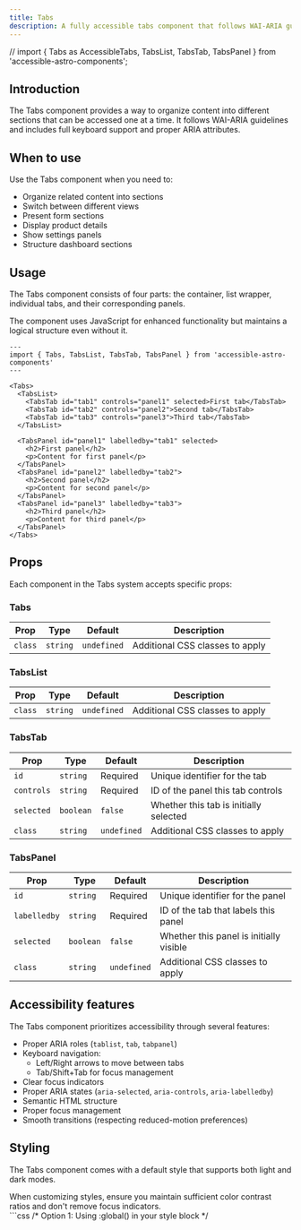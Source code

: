 ```yaml
---
title: Tabs
description: A fully accessible tabs component that follows WAI-ARIA guidelines for organizing content into different sections.
---
```


// import { Tabs as AccessibleTabs, TabsList, TabsTab, TabsPanel } from 'accessible-astro-components';

## Introduction

The Tabs component provides a way to organize content into different sections that can be accessed one at a time. It follows WAI-ARIA guidelines and includes full keyboard support and proper ARIA attributes.

## When to use

Use the Tabs component when you need to:

- Organize related content into sections
- Switch between different views
- Present form sections
- Display product details
- Show settings panels
- Structure dashboard sections

## Usage

The Tabs component consists of four parts: the container, list wrapper, individual tabs, and their corresponding panels.

<Aside type="tip" title="Progressive enhancement">
  The component uses JavaScript for enhanced functionality but maintains a logical structure even without it.
</Aside>

```astro
---
import { Tabs, TabsList, TabsTab, TabsPanel } from 'accessible-astro-components'
---

<Tabs>
  <TabsList>
    <TabsTab id="tab1" controls="panel1" selected>First tab</TabsTab>
    <TabsTab id="tab2" controls="panel2">Second tab</TabsTab>
    <TabsTab id="tab3" controls="panel3">Third tab</TabsTab>
  </TabsList>

  <TabsPanel id="panel1" labelledby="tab1" selected>
    <h2>First panel</h2>
    <p>Content for first panel</p>
  </TabsPanel>
  <TabsPanel id="panel2" labelledby="tab2">
    <h2>Second panel</h2>
    <p>Content for second panel</p>
  </TabsPanel>
  <TabsPanel id="panel3" labelledby="tab3">
    <h2>Third panel</h2>
    <p>Content for third panel</p>
  </TabsPanel>
</Tabs>
```

## Props

Each component in the Tabs system accepts specific props:

### Tabs
| Prop | Type | Default | Description |
|------|------|---------|-------------|
| `class` | `string` | `undefined` | Additional CSS classes to apply |

### TabsList
| Prop | Type | Default | Description |
|------|------|---------|-------------|
| `class` | `string` | `undefined` | Additional CSS classes to apply |

### TabsTab
| Prop | Type | Default | Description |
|------|------|---------|-------------|
| `id` | `string` | Required | Unique identifier for the tab |
| `controls` | `string` | Required | ID of the panel this tab controls |
| `selected` | `boolean` | `false` | Whether this tab is initially selected |
| `class` | `string` | `undefined` | Additional CSS classes to apply |

### TabsPanel
| Prop | Type | Default | Description |
|------|------|---------|-------------|
| `id` | `string` | Required | Unique identifier for the panel |
| `labelledby` | `string` | Required | ID of the tab that labels this panel |
| `selected` | `boolean` | `false` | Whether this panel is initially visible |
| `class` | `string` | `undefined` | Additional CSS classes to apply |

## Accessibility features

The Tabs component prioritizes accessibility through several features:

- Proper ARIA roles (`tablist`, `tab`, `tabpanel`)
- Keyboard navigation:
  - Left/Right arrows to move between tabs
  - Tab/Shift+Tab for focus management
- Clear focus indicators
- Proper ARIA states (`aria-selected`, `aria-controls`, `aria-labelledby`)
- Semantic HTML structure
- Proper focus management
- Smooth transitions (respecting reduced-motion preferences)

## Styling

The Tabs component comes with a default style that supports both light and dark modes.

<Aside type="caution" title="Accessibility considerations">
  When customizing styles, ensure you maintain sufficient color contrast ratios and don't remove focus indicators.
</Aside>

<Tabs>
  <TabItem label="Custom CSS">
    ```css
    /* Option 1: Using :global() in your style block */
    <style>
      :global(.tab) {
        flex-grow: 1;
        padding-block: 0.75rem;
        padding-inline: 1rem;
        border: 2px solid;
        border-radius: 0.5rem;
        border-color: light-dark(hsl(215 25% 27%), hsl(215 25% 89%));
        background-color: transparent;
        color: inherit;
        font-weight: 700;
        cursor: pointer;
      }

      :global(.tab[aria-selected='true']),
      :global(.tab:hover),
      :global(.tab:focus-visible) {
        color: light-dark(hsl(0 0% 100%), hsl(215 25% 27%));
        background-color: light-dark(hsl(215 25% 27%), hsl(215 25% 89%));
      }

      :global(.tab-panel) {
        display: flex;
        flex-direction: column;
        min-block-size: 10rem;
        padding: 2rem;
        border: 2px solid;
        border-color: light-dark(hsl(215 25% 27%), hsl(215 25% 89%));
        border-end-end-radius: 0.5rem;
        border-end-start-radius: 0.5rem;
      }
    </style>

    /* Option 2: Using is:global on the style tag */
    <style is:global>
      .tab {
        /* Same as above */
      }

      .tab[aria-selected='true'],
      .tab:hover,
      .tab:focus-visible {
        /* Same as above */
      }

      .tab-panel {
        /* Same as above */
      }
    </style>
    ```
  </TabItem>
  <TabItem label="Tailwind Classes">
    ```astro
    <Tabs class="w-full">
      <TabsList class="flex gap-2">
        <TabsTab 
          class="flex-1 px-4 py-2 font-bold rounded-t border-2 hover:bg-gray-100 dark:hover:bg-gray-800"
          id="tab1" 
          controls="panel1" 
          selected
        >
          Tab 1
        </TabsTab>
      </TabsList>
      <TabsPanel 
        class="p-4 border-2 rounded-b min-h-[10rem]"
        id="panel1" 
        labelledby="tab1" 
        selected
      >
        Panel content
      </TabsPanel>
    </Tabs>
    ```
  </TabItem>
</Tabs>

<Aside type="note" title="Style scoping">
  Astro components use scoped styles by default. To override component styles, you'll need to use either `:global()` selectors or the `is:global` directive on your style tag.
</Aside>

## Interactive example

<div class="not-content">
  <AccessibleTabs>
    <TabsList>
      <TabsTab id="example-tab1" controls="example-panel1" selected>First tab</TabsTab>
      <TabsTab id="example-tab2" controls="example-panel2">Second tab</TabsTab>
      <TabsTab id="example-tab3" controls="example-panel3">Third tab</TabsTab>
    </TabsList>
    <TabsPanel id="example-panel1" labelledby="example-tab1" selected>
      <h3>First panel</h3>
      <p>Try using the arrow keys to navigate between tabs!</p>
    </TabsPanel>
    <TabsPanel id="example-panel2" labelledby="example-tab2">
      <h3>Second panel</h3>
      <p>Notice how the focus management works when tabbing through.</p>
    </TabsPanel>
    <TabsPanel id="example-panel3" labelledby="example-tab3">
      <h3>Third panel</h3>
      <p>The component handles all the ARIA attributes automatically.</p>
    </TabsPanel>
  </AccessibleTabs>
</div>

<Aside type="note" title="Implementation note">
  The component automatically handles keyboard interactions and focus management. Use unique IDs for tabs and panels to ensure proper relationships.
</Aside>
